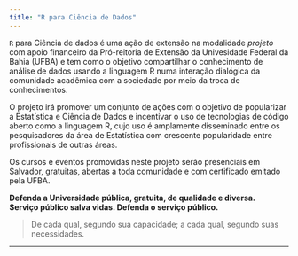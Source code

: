 ```yaml
---
title: "R para Ciência de Dados"
---
```


`R`  para Ciência de dados é uma ação de extensão na modalidade _projeto_ com apoio financeiro da Pró-reitoria de Extensão da Univesidade Federal da Bahia (UFBA) e tem como o objetivo  compartilhar o conhecimento de análise de dados usando a linguagem R numa interação dialógica da comunidade acadêmica com a sociedade por meio da troca de conhecimentos. 

O projeto irá promover um conjunto de ações com o objetivo de popularizar a Estatística e Ciência de Dados e incentivar o uso de tecnologias de código aberto como a linguagem R, cujo uso é amplamente disseminado entre os pesquisadores da área de Estatística com crescente popularidade entre profissionais de outras áreas.

Os cursos e eventos promovidas neste projeto serão presenciais em Salvador, gratuitas, abertas a toda comunidade e com certificado emitado pela UFBA.

**Defenda a Universidade pública, gratuita, de qualidade e diversa.**<br>
**Serviço público salva vidas. Defenda o serviço público.**

> De cada qual, segundo sua capacidade; a cada qual, segundo suas necessidades.


---
